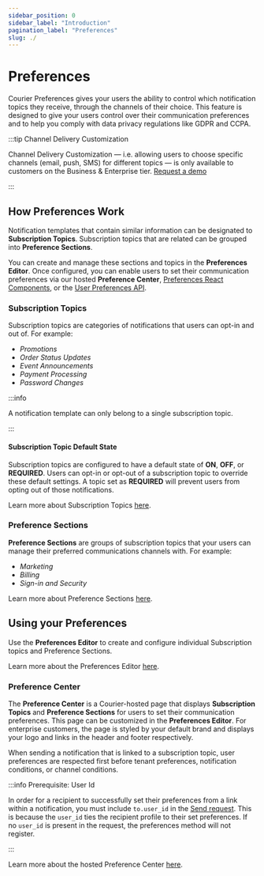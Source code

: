 ```yaml
---
sidebar_position: 0
sidebar_label: "Introduction"
pagination_label: "Preferences"
slug: ./
---
```


# Preferences

Courier Preferences gives your users the ability to control which notification topics they receive, through the channels of their choice. This feature is designed to give your users control over their communication preferences and to help you comply with data privacy regulations like GDPR and CCPA.

:::tip Channel Delivery Customization

Channel Delivery Customization — i.e. allowing users to choose specific channels (email, push, SMS) for different topics — is only available to customers on the Business & Enterprise tier. [Request a demo](https://www.courier.com/request-demo/)

:::

## How Preferences Work

Notification templates that contain similar information can be designated to **Subscription&nbsp;Topics**. Subscription topics that are related can be grouped into **Preference&nbsp;Sections**.

You can create and manage these sections and topics in the **Preferences Editor**. Once configured, you can enable users to set their communication preferences via our hosted **Preference Center**, [Preferences React Components](https://github.com/trycourier/courier-react/tree/main/packages/react-preferences), or the [User Preferences API](/reference/user-preferences/).

### Subscription Topics

Subscription topics are categories of notifications that users can opt-in and out of. For example:
- _Promotions_
- _Order Status Updates_
- _Event Announcements_
- _Payment Processing_
- _Password Changes_

:::info 

A notification template can only belong to a single subscription topic. 

:::

#### Subscription Topic Default State

Subscription topics are configured to have a default state of **ON**, **OFF**, or **REQUIRED**. Users can opt-in or opt-out of a subscription topic to override these default settings. A topic set as **REQUIRED** will prevent users from opting out of those notifications.

Learn more about Subscription Topics [here](./preference-center/editor/#subscription-topics).

### Preference Sections

**Preference Sections** are groups of subscription topics that your users can manage their preferred communications channels with. For example:
- _Marketing_
- _Billing_
- _Sign-in and Security_

Learn more about Preference Sections [here](./preference-center/editor/#preference-sections).

## Using your Preferences

Use the **Preferences Editor** to create and configure individual Subscription topics and Preference Sections. 


Learn more about the Preferences Editor [here](./preference-center/editor).

### Preference Center

The **Preference Center** is a Courier-hosted page that displays **Subscription Topics** and **Preference Sections** for users to set their communication preferences. 
This page can be customized in the **Preferences Editor**. 
For enterprise customers, the page is styled by your default brand and displays your logo and links in the header and footer respectively.  

When sending a notification that is linked to a subscription topic, user preferences are respected first before tenant preferences, notification conditions, or channel conditions. 



:::info Prerequisite: User Id

In order for a recipient to successfully set their preferences from a link within a notification, you must include `to.user_id` in the [Send request](/reference/send/message). This is because the `user_id` ties the recipient profile to their set preferences. If no `user_id` is present in the request, the preferences method will not register.

:::

Learn more about the hosted Preference Center [here](./preference-center/hosted-page).
